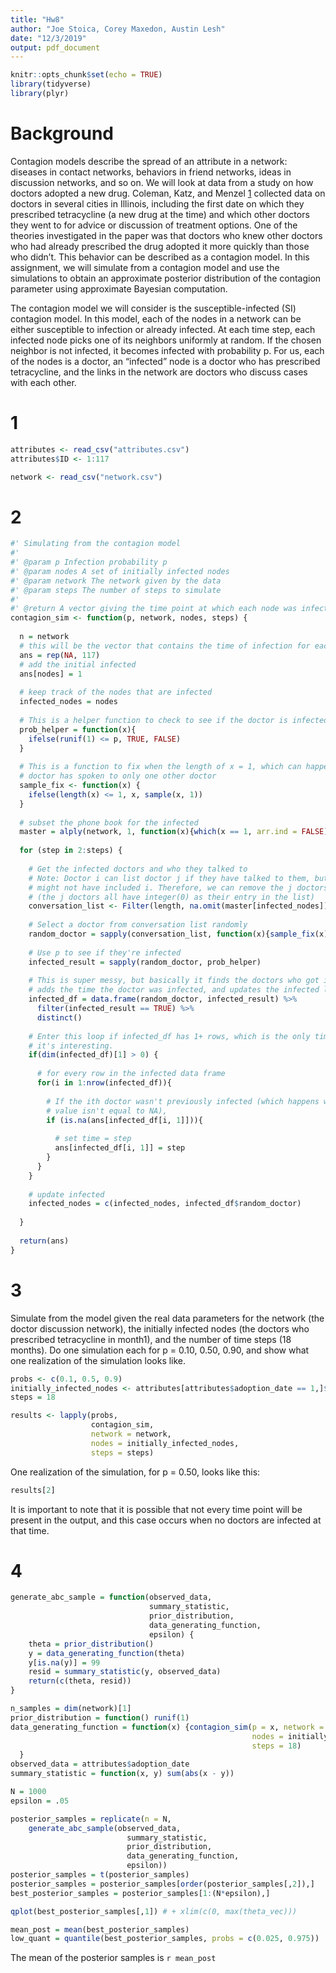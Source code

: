 ```yaml
---
title: "Hw8"
author: "Joe Stoica, Corey Maxedon, Austin Lesh"
date: "12/3/2019"
output: pdf_document
---
```


```r
knitr::opts_chunk$set(echo = TRUE)
library(tidyverse)
library(plyr)
``` 

# Background 

Contagion models describe the spread of an attribute in a network: diseases in contact networks, behaviors in friend networks, ideas in discussion networks, and so on. We will look at data from a study on how doctors adopted a new drug. Coleman, Katz, and Menzel [1] collected data on doctors in several cities in Illinois, including the first date on which they prescribed tetracycline (a new drug at the time) and which other doctors they went to for advice or discussion of treatment options. One of the theories investigated in the paper was that doctors who knew other doctors who had already prescribed the drug adopted it more quickly than those who didn’t.  This behavior can be described as a contagion model. In this assignment, we will simulate from a contagion model and use the simulations to obtain an approximate posterior distribution of the contagion parameter using approximate Bayesian computation.

The contagion model we will consider is the susceptible-infected (SI) contagion model. In this model, each of the nodes in a network can be either susceptible to infection or already infected. At each time step, each infected node picks one of its neighbors uniformly at random. If the chosen neighbor is not infected, it becomes infected with probability p. For us, each of the nodes is a doctor, an “infected” node is a doctor who has prescribed tetracycline, and the links in the network are doctors who discuss cases with each other.

# 1

```r
attributes <- read_csv("attributes.csv")
attributes$ID <- 1:117

network <- read_csv("network.csv")
```

# 2

```r
#' Simulating from the contagion model
#'
#' @param p Infection probability p
#' @param nodes A set of initially infected nodes
#' @param network The network given by the data
#' @param steps The number of steps to simulate
#'
#' @return A vector giving the time point at which each node was infected
contagion_sim <- function(p, network, nodes, steps) {
  
  n = network
  # this will be the vector that contains the time of infection for each doctor
  ans = rep(NA, 117)
  # add the initial infected
  ans[nodes] = 1
  
  # keep track of the nodes that are infected 
  infected_nodes = nodes
  
  # This is a helper function to check to see if the doctor is infected or not
  prob_helper = function(x){
    ifelse(runif(1) <= p, TRUE, FALSE)
  }
  
  # This is a function to fix when the length of x = 1, which can happen if a 
  # doctor has spoken to only one other doctor
  sample_fix <- function(x) {
    ifelse(length(x) <= 1, x, sample(x, 1))
  }
  
  # subset the phone book for the infected
  master = alply(network, 1, function(x){which(x == 1, arr.ind = FALSE)})
  
  for (step in 2:steps) {
    
    # Get the infected doctors and who they talked to 
    # Note: Doctor i can list doctor j if they have talked to them, but doctor j 
    # might not have included i. Therefore, we can remove the j doctors
    # (the j doctors all have integer(0) as their entry in the list)
    conversation_list <- Filter(length, na.omit(master[infected_nodes]))
    
    # Select a doctor from conversation list randomly
    random_doctor = sapply(conversation_list, function(x){sample_fix(x)})
    
    # Use p to see if they're infected
    infected_result = sapply(random_doctor, prob_helper)
    
    # This is super messy, but basically it finds the doctors who got infected,
    # adds the time the doctor was infected, and updates the infected list
    infected_df = data.frame(random_doctor, infected_result) %>% 
      filter(infected_result == TRUE) %>% 
      distinct()
    
    # Enter this loop if infected_df has 1+ rows, which is the only time
    # it's interesting. 
    if(dim(infected_df)[1] > 0) {
      
      # for every row in the infected data frame
      for(i in 1:nrow(infected_df)){
        
        # If the ith doctor wasn't previously infected (which happens when the 
        # value isn't equal to NA), 
        if (is.na(ans[infected_df[i, 1]])){
          
          # set time = step
          ans[infected_df[i, 1]] = step
        }
      }
    }
    
    # update infected
    infected_nodes = c(infected_nodes, infected_df$random_doctor)
    
  }
  
  return(ans)
}
```

# 3 

Simulate from the model given the real data parameters for the network (the doctor discussion network), the initially infected nodes (the doctors who prescribed tetracycline in month1), and the number of time steps (18 months). Do one simulation each for p = 0.10, 0.50, 0.90, and show what one realization of the simulation looks like.

```r
probs <- c(0.1, 0.5, 0.9)
initially_infected_nodes <- attributes[attributes$adoption_date == 1,]$ID
steps = 18
``` 



```r
results <- lapply(probs, 
                  contagion_sim, 
                  network = network,
                  nodes = initially_infected_nodes, 
                  steps = steps)
```

One realization of the simulation, for p = 0.50, looks like this:

```r
results[2]
```

It is important to note that it is possible that not every time point will be present in the output, and this case occurs when no doctors are infected at that time. 

# 4

```r
generate_abc_sample = function(observed_data,
                               summary_statistic,
                               prior_distribution,
                               data_generating_function,
                               epsilon) {
    theta = prior_distribution()
    y = data_generating_function(theta)
    y[is.na(y)] = 99
    resid = summary_statistic(y, observed_data)
    return(c(theta, resid))
}
```


```r
n_samples = dim(network)[1]
prior_distribution = function() runif(1)
data_generating_function = function(x) {contagion_sim(p = x, network = network,
                                                      nodes = initially_infected_nodes, 
                                                      steps = 18)
  }
observed_data = attributes$adoption_date
summary_statistic = function(x, y) sum(abs(x - y))

N = 1000
epsilon = .05

posterior_samples = replicate(n = N,
    generate_abc_sample(observed_data,
                          summary_statistic,
                          prior_distribution,
                          data_generating_function,
                          epsilon))
posterior_samples = t(posterior_samples)
posterior_samples = posterior_samples[order(posterior_samples[,2]),]
best_posterior_samples = posterior_samples[1:(N*epsilon),]
```


```r
qplot(best_posterior_samples[,1]) # + xlim(c(0, max(theta_vec)))
```

```r
mean_post = mean(best_posterior_samples)
low_quant = quantile(best_posterior_samples, probs = c(0.025, 0.975))
```

The mean of the posterior samples is `r mean_post`

